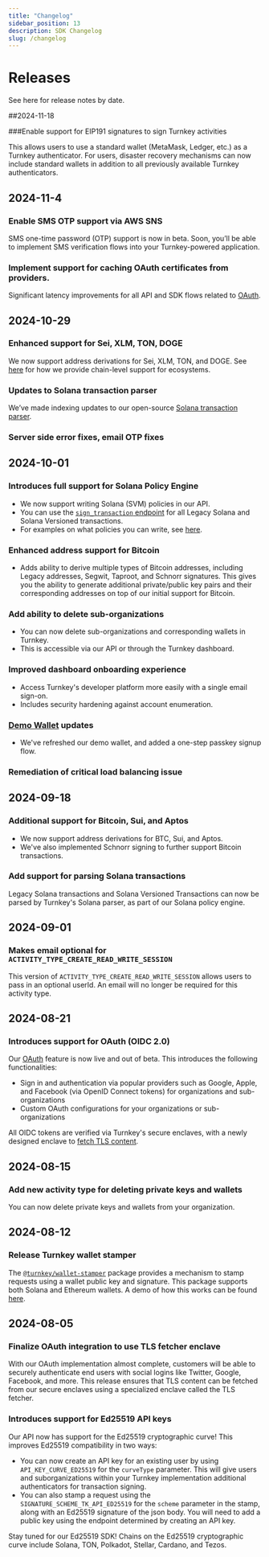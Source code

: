 ```yaml
---
title: "Changelog"
sidebar_position: 13
description: SDK Changelog
slug: /changelog
---
```


# Releases

See here for release notes by date.

##2024-11-18

###Enable support for EIP191 signatures to sign Turnkey activities

This allows users to use a standard wallet (MetaMask, Ledger, etc.) as a Turnkey authenticator.
For users, disaster recovery mechanisms can now include standard wallets in addition to all previously available Turnkey authenticators.

## 2024-11-4

### Enable SMS OTP support via AWS SNS
SMS one-time password (OTP) support is now in beta. 
Soon, you’ll be able to implement SMS verification flows into your Turnkey-powered application.

### Implement support for caching OAuth certificates from providers.

Significant latency improvements for all API and SDK flows related to [OAuth](https://docs.turnkey.com/features/oauth).

## 2024-10-29

### Enhanced support for Sei, XLM, TON, DOGE
We now support address derivations for Sei, XLM, TON, and DOGE. See [here](https://docs.turnkey.com/documentation/ecosystem-integrations/) for how we provide chain-level support for ecosystems.

### Updates to Solana transaction parser
We’ve made indexing updates to our open-source [Solana transaction parser](https://github.com/tkhq/solana-parser).

### Server side error fixes, email OTP fixes

## 2024-10-01

### Introduces full support for Solana Policy Engine

- We now support writing Solana (SVM) policies in our API.
- You can use the [`sign_transaction` endpoint](https://docs.turnkey.com/api#tag/Signers/operation/SignTransaction) for all Legacy Solana and Solana Versioned transactions.
- For examples on what policies you can write, see [here](https://docs.turnkey.com/concepts/policies/examples#solana).

### Enhanced address support for Bitcoin

- Adds ability to derive multiple types of Bitcoin addresses, including Legacy addresses, Segwit, Taproot, and Schnorr signatures. This gives you the ability to generate additional private/public key pairs and their corresponding addresses on top of our initial support for Bitcoin.

### Add ability to delete sub-organizations

- You can now delete sub-organizations and corresponding wallets in Turnkey.
- This is accessible via our API or through the Turnkey dashboard.

### Improved dashboard onboarding experience

- Access Turnkey's developer platform more easily with a single email sign-on.
- Includes security hardening against account enumeration.

### [Demo Wallet](https://wallet.tx.xyz/) updates

- We've refreshed our demo wallet, and added a one-step passkey signup flow.

### Remediation of critical load balancing issue

## 2024-09-18

### Additional support for Bitcoin, Sui, and Aptos

- We now support address derivations for BTC, Sui, and Aptos.
- We've also implemented Schnorr signing to further support Bitcoin transactions.

### Add support for parsing Solana transactions

Legacy Solana transactions and Solana Versioned Transactions can now be parsed by Turnkey's Solana parser, as part of our Solana policy engine.

## 2024-09-01

### Makes email optional for `ACTIVITY_TYPE_CREATE_READ_WRITE_SESSION`

This version of `ACTIVITY_TYPE_CREATE_READ_WRITE_SESSION` allows users to pass in an optional userId. An email will no longer be required for this activity type.

## 2024-08-21

### Introduces support for OAuth (OIDC 2.0)

Our [OAuth](https://docs.turnkey.com/features/oauth) feature is now live and out of beta. This introduces the following functionalities:

- Sign in and authentication via popular providers such as Google, Apple, and Facebook (via OpenID Connect tokens) for organizations and sub-organizations
- Custom OAuth configurations for your organizations or sub-organizations

All OIDC tokens are verified via Turnkey's secure enclaves, with a newly designed enclave to [fetch TLS content](https://quorum.tkhq.xyz/posts/tls-sessions-within-tees).

## 2024-08-15

### Add new activity type for deleting private keys and wallets

You can now delete private keys and wallets from your organization.

## 2024-08-12

### Release Turnkey wallet stamper

The [`@turnkey/wallet-stamper`](https://www.npmjs.com/package/@turnkey/wallet-stamper) package provides a mechanism to stamp requests using a wallet public key and signature. This package supports both Solana and Ethereum wallets. A demo of how this works can be found [here](https://github.com/tkhq/sdk/tree/main/packages/wallet-stamper).

## 2024-08-05

### Finalize OAuth integration to use TLS fetcher enclave

With our OAuth implementation almost complete, customers will be able to securely authenticate end users with social logins like Twitter, Google, Facebook, and more. This release ensures that TLS content can be fetched from our secure enclaves using a specialized enclave called the TLS fetcher.

### Introduces support for Ed25519 API keys

Our API now has support for the Ed25519 cryptographic curve! This improves Ed25519 compatibility in two ways:

- You can now create an API key for an existing user by using `API_KEY_CURVE_ED25519` for the `curveType` parameter. This will give users and suborganizations within your Turnkey implementation additional authenticators for transaction signing.
- You can also stamp a request using the `SIGNATURE_SCHEME_TK_API_ED25519` for the `scheme` parameter in the stamp, along with an Ed25519 signature of the json body. You will need to add a public key using the endpoint determined by creating an API key.

Stay tuned for our Ed25519 SDK! Chains on the Ed25519 cryptographic curve include Solana, TON, Polkadot, Stellar, Cardano, and Tezos.
